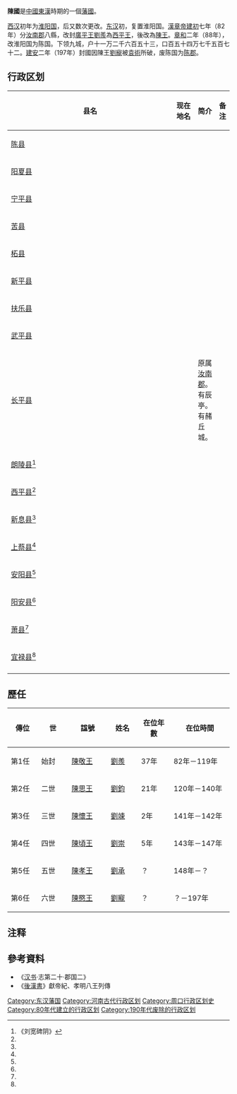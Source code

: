 '''陳國'''是[[中國|中國]][[東漢|東漢]]時期的一個[[藩國|藩國]]。

[[西汉|西汉]]初年为[[淮阳国|淮阳国]]，后又数次更改。[[东汉|东汉]]初，复置淮阳国。[[漢章帝|漢章帝]][[建初_(東漢)|建初]]七年（82年）分[[汝南郡|汝南郡]]八縣，改封[[廣平王|廣平王]][[劉羨_(陳王)|劉羨]]為[[西平王|西平王]]，後改為[[陳王|陳王]]。[[章和_(东汉)|章和]]二年（88年），改淮阳国为陈国。下领九城，户十一万二千六百五十三，口百五十四万七千五百七十二。[[建安_(东汉)|建安]]二年（197年）封國因陳王[[劉寵_(陳王)|劉寵]]被[[袁術|袁術]]所破，废陈国为[[陈郡|陈郡]]。

== 行政区划 ==

{| border="2" cellpadding="4" cellspacing="1" style="background: #f9f9f9;font-size:95%; border: 1px #aaa solid; border-collapse: collapse;"
|- bgcolor="#B0C4DE" align="center"
!width=8%|县名
!width=10%|现在地名
!简介
!备注
|-
|[[陈县|陈县]]||||||
|-
|[[阳夏县|阳夏县]]||||||
|-
|[[宁平县|宁平县]]||||||
|-
|[[苦县|苦县]]||||||
|-
|[[柘县|柘县]]||||||
|-
|[[新平县|新平县]]||||||
|-
|[[扶乐县|扶乐县]]||||||
|-
|[[武平县|武平县]]||||||
|-
|[[长平县|长平县]]||||原属[[汝南郡|汝南郡]]。有辰亭。有赭丘城。||
|-
|[[朗陵县|朗陵县]]<ref name="碑">《刘宽碑阴》</ref>||||||
|-
|[[西平县|西平县]]<ref name="碑"/>||||||
|-
|[[新息县|新息县]]<ref name="碑"/>||||||
|-
|[[上蔡县|上蔡县]]<ref name="碑"/>||||||
|-
|[[安阳县|安阳县]]<ref name="碑"/>||||||
|-
|[[阳安县|阳安县]]<ref name="碑"/>||||||
|-
|[[萧县|萧县]]<ref name="碑"/>||||||
|-
|[[宜禄县|宜禄县]]<ref name="碑"/>||||||
|-
|}

==歷任==
{| class="wikitable"
!width="70"|傳位 ||width="70"|世 || width="100"|諡號 || width="70"|姓名 || width="75"|在位年數 || width="160"|在位時間
|- align ="center"
|第1任||始封||[[劉羨_(陳王)|陳敬王]]||[[劉羨_(陳王)|劉羨]]||37年|| 82年－119年
|- align ="center"
|第2任||二世||[[陳思王|陳思王]]||[[劉鈞_(陳王)|劉鈞]]||21年|| 120年－140年
|- align ="center"
|第3任||三世||[[陳懷王|陳懷王]]||[[劉竦|劉竦]]||2年|| 141年－142年
|- align ="center"
|第4任||四世||[[陳頃王|陳頃王]]||[[劉崇_(陳王)|劉崇]]||5年|| 143年－147年
|- align ="center"
|第5任||五世||[[陳孝王|陳孝王]]||[[刘承_(陈王)|劉承]]||？|| 148年－？
|- align ="center"
|第6任||六世||[[劉寵_(陳王)|陳愍王]]||[[劉寵_(陳王)|劉寵]]||？|| ？－197年
|}

==注释==
<references/>

==參考資料==
*《[[汉书|汉书]]·志第二十·郡国二》
*《[[後漢書|後漢書]]》獻帝紀、孝明八王列傳

{{東漢行政區劃|nocat}}
{{东汉行政区划小作品}}
[[Category:东汉藩国|Category:东汉藩国]]
[[Category:河南古代行政区划|Category:河南古代行政区划]]
[[Category:周口行政区划史|Category:周口行政区划史]]
[[Category:80年代建立的行政区划|Category:80年代建立的行政区划]]
[[Category:190年代废除的行政区划|Category:190年代废除的行政区划]]